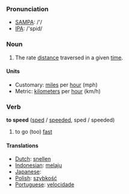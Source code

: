 === Pronunciation ===
*[[w:SAMPA|SAMPA]]: /'/
*[[w:IPA|IPA]]: /'spid/

=== Noun ===

#The rate [[distance]] traversed in a given [[time]].

====Units====

*Customary: [[mile]]s per [[hour]] (mph)
*Metric: [[kilometer]]s per [[hour]] (km/h)

=== Verb ===

'''to speed''' ([[sped]] / [[speeded]], sped / speeded)

# to go (too) [[fast]]

==== Translations ====
*[[Dutch]]: [[snellen]]
*[[Indonesian]]: [[laju|melaju]]
*[[Japanese]]: [[]]
*[[Polish]]: [[szybkość]]
*[[Portuguese]]: [[velocidade]]